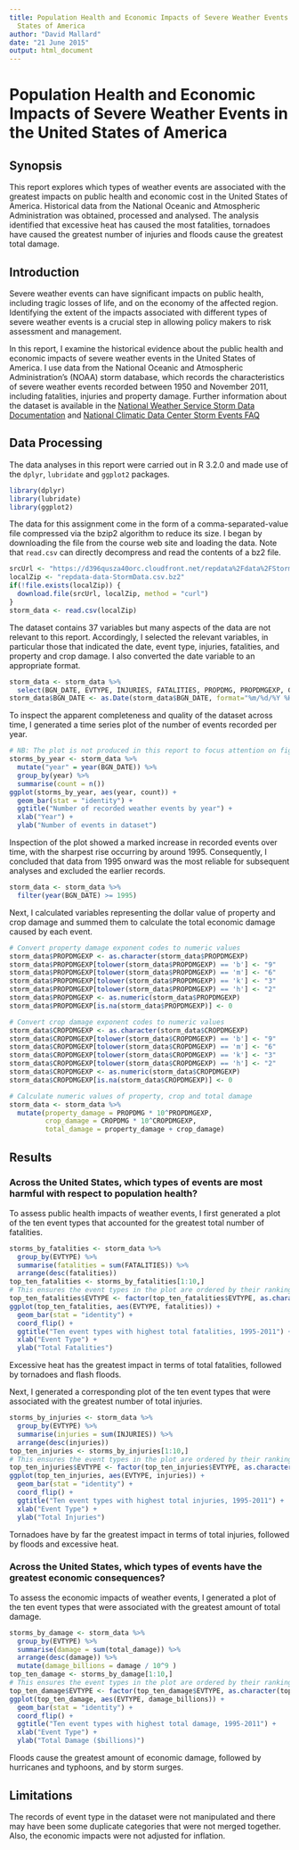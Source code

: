 ```yaml
---
title: Population Health and Economic Impacts of Severe Weather Events in the United
  States of America
author: "David Mallard"
date: "21 June 2015"
output: html_document
---
```

# Population Health and Economic Impacts of Severe Weather Events in the United States of America

## Synopsis

This report explores which types of weather events are associated with the greatest impacts on public health and economic cost in the United States of America. Historical data from the National Oceanic and Atmospheric Administration was obtained, processed and analysed. The analysis identified that excessive heat has caused the most fatalities, tornadoes have caused the greatest number of injuries and floods cause the greatest total damage.

## Introduction

Severe weather events can have significant impacts on public health, including tragic losses of life, and on the economy of the affected region. Identifying the extent of the impacts associated with different types of severe weather events is a crucial step in allowing policy makers to risk assessment and management.

In this report, I examine the historical evidence about the public health and economic impacts of severe weather events in the United States of America. I use data from the National Oceanic and Atmospheric Administration's (NOAA) storm database, which records the characteristics of severe weather events recorded between 1950 and November 2011, including fatalities, injuries and property damage. Further information about the dataset is available in the [National Weather Service Storm Data Documentation](https://d396qusza40orc.cloudfront.net/repdata%2Fpeer2_doc%2Fpd01016005curr.pdf) and [National Climatic Data Center Storm Events FAQ](https://d396qusza40orc.cloudfront.net/repdata%2Fpeer2_doc%2FNCDC%20Storm%20Events-FAQ%20Page.pdf)

## Data Processing

The data analyses in this report were carried out in R 3.2.0 and made use of the `dplyr`, `lubridate` and `ggplot2` packages.

```r
library(dplyr)
library(lubridate)
library(ggplot2)
```

The data for this assignment come in the form of a comma-separated-value file compressed via the bzip2 algorithm to reduce its size. I began by downloading the file from the course web site and loading the data. Note that `read.csv` can directly decompress and read the contents of a bz2 file.

```r
srcUrl <- "https://d396qusza40orc.cloudfront.net/repdata%2Fdata%2FStormData.csv.bz2"
localZip <- "repdata-data-StormData.csv.bz2"
if(!file.exists(localZip)) {
  download.file(srcUrl, localZip, method = "curl")
}
storm_data <- read.csv(localZip)
```

The dataset contains 37 variables but many aspects of the data are not relevant to this report. Accordingly, I selected the relevant variables, in particular those that indicated the date, event type, injuries, fatalities, and property and crop damage. I also converted the date variable to an appropriate format.

```r
storm_data <- storm_data %>%
  select(BGN_DATE, EVTYPE, INJURIES, FATALITIES, PROPDMG, PROPDMGEXP, CROPDMG, CROPDMGEXP)
storm_data$BGN_DATE <- as.Date(storm_data$BGN_DATE, format="%m/%d/%Y %H:%M:%S")
```

To inspect the apparent completeness and quality of the dataset across time, I generated a time series plot of the number of events recorded per year.

```r
# NB: The plot is not produced in this report to focus attention on figures that display actual results, but this code is provided to allow confirmation and reproduction of decision about filtering the dataset.
storms_by_year <- storm_data %>%
  mutate("year" = year(BGN_DATE)) %>%
  group_by(year) %>%
  summarise(count = n())
ggplot(storms_by_year, aes(year, count)) +
  geom_bar(stat = "identity") +
  ggtitle("Number of recorded weather events by year") +
  xlab("Year") +
  ylab("Number of events in dataset")
```

Inspection of the plot showed a marked increase in recorded events over time, with the sharpest rise occurring by around 1995. Consequently, I concluded that data from 1995 onward was the most reliable for subsequent analyses and excluded the earlier records.

```r
storm_data <- storm_data %>%
  filter(year(BGN_DATE) >= 1995)
```

Next, I calculated variables representing the dollar value of property and crop damage and summed them to calculate the total economic damage caused by each event.

```r
# Convert property damage exponent codes to numeric values
storm_data$PROPDMGEXP <- as.character(storm_data$PROPDMGEXP)
storm_data$PROPDMGEXP[tolower(storm_data$PROPDMGEXP) == 'b'] <- "9"
storm_data$PROPDMGEXP[tolower(storm_data$PROPDMGEXP) == 'm'] <- "6"
storm_data$PROPDMGEXP[tolower(storm_data$PROPDMGEXP) == 'k'] <- "3"
storm_data$PROPDMGEXP[tolower(storm_data$PROPDMGEXP) == 'h'] <- "2"
storm_data$PROPDMGEXP <- as.numeric(storm_data$PROPDMGEXP)
storm_data$PROPDMGEXP[is.na(storm_data$PROPDMGEXP)] <- 0

# Convert crop damage exponent codes to numeric values
storm_data$CROPDMGEXP <- as.character(storm_data$CROPDMGEXP)
storm_data$CROPDMGEXP[tolower(storm_data$CROPDMGEXP) == 'b'] <- "9"
storm_data$CROPDMGEXP[tolower(storm_data$CROPDMGEXP) == 'm'] <- "6"
storm_data$CROPDMGEXP[tolower(storm_data$CROPDMGEXP) == 'k'] <- "3"
storm_data$CROPDMGEXP[tolower(storm_data$CROPDMGEXP) == 'h'] <- "2"
storm_data$CROPDMGEXP <- as.numeric(storm_data$CROPDMGEXP)
storm_data$CROPDMGEXP[is.na(storm_data$CROPDMGEXP)] <- 0

# Calculate numeric values of property, crop and total damage
storm_data <- storm_data %>%
  mutate(property_damage = PROPDMG * 10^PROPDMGEXP,
         crop_damage = CROPDMG * 10^CROPDMGEXP,
         total_damage = property_damage + crop_damage)
```

## Results

### Across the United States, which types of events are most harmful with respect to population health?

To assess public health impacts of weather events, I first generated a plot of the ten event types that accounted for the greatest total number of fatalities.

```r
storms_by_fatalities <- storm_data %>%
  group_by(EVTYPE) %>%
  summarise(fatalities = sum(FATALITIES)) %>%
  arrange(desc(fatalities))
top_ten_fatalities <- storms_by_fatalities[1:10,]
# This ensures the event types in the plot are ordered by their ranking on fatalities
top_ten_fatalities$EVTYPE <- factor(top_ten_fatalities$EVTYPE, as.character(top_ten_fatalities$EVTYPE))
ggplot(top_ten_fatalities, aes(EVTYPE, fatalities)) +
  geom_bar(stat = "identity") +
  coord_flip() +
  ggtitle("Ten event types with highest total fatalities, 1995-2011") +
  xlab("Event Type") +
  ylab("Total Fatalities")
```

Excessive heat has the greatest impact in terms of total fatalities, followed by tornadoes and flash floods.

Next, I generated a corresponding plot of the ten event types that were associated with the greatest number of total injuries.

```r
storms_by_injuries <- storm_data %>%
  group_by(EVTYPE) %>%
  summarise(injuries = sum(INJURIES)) %>%
  arrange(desc(injuries))
top_ten_injuries <- storms_by_injuries[1:10,]
# This ensures the event types in the plot are ordered by their ranking on injuries
top_ten_injuries$EVTYPE <- factor(top_ten_injuries$EVTYPE, as.character(top_ten_injuries$EVTYPE))
ggplot(top_ten_injuries, aes(EVTYPE, injuries)) +
  geom_bar(stat = "identity") +
  coord_flip() +
  ggtitle("Ten event types with highest total injuries, 1995-2011") +
  xlab("Event Type") +
  ylab("Total Injuries")
```

Tornadoes have by far the greatest impact in terms of total injuries, followed by floods and excessive heat.

### Across the United States, which types of events have the greatest economic consequences?

To assess the economic impacts of weather events, I generated a plot of the ten event types that were associated with the greatest amount of total damage.

```r
storms_by_damage <- storm_data %>%
  group_by(EVTYPE) %>%
  summarise(damage = sum(total_damage)) %>%
  arrange(desc(damage)) %>%
  mutate(damage_billions = damage / 10^9 )
top_ten_damage <- storms_by_damage[1:10,]
# This ensures the event types in the plot are ordered by their ranking on total damage
top_ten_damage$EVTYPE <- factor(top_ten_damage$EVTYPE, as.character(top_ten_damage$EVTYPE))
ggplot(top_ten_damage, aes(EVTYPE, damage_billions)) +
  geom_bar(stat = "identity") +
  coord_flip() +
  ggtitle("Ten event types with highest total damage, 1995-2011") +
  xlab("Event Type") +
  ylab("Total Damage ($billions)")
```

Floods cause the greatest amount of economic damage, followed by hurricanes and typhoons, and by storm surges.

## Limitations

The records of event type in the dataset were not manipulated and there may have been some duplicate categories that were not merged together. Also, the economic impacts were not adjusted for inflation.